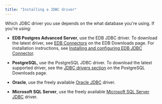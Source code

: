 ```yaml
---
title: "Installing a JDBC driver"
---
```


Which JDBC driver you use depends on the what database you're using. If you're using:

- **EDB Postgres Advanced Server**, use the EDB JDBC driver. To download the latest driver, see [EDB Connectors](https://enterprisedb.com/software-downloads-postgres#edb-connectors) on the EDB Downloads page. For installation instructions, see [Installing and configuring EDB JDBC Connector](/jdbc_connector/latest/04_installing_and_configuring_the_jdbc_connector/).

- **PostgreSQL**, use the PostgreSQL JDBC driver. To download the latest supported driver, see the [JDBC drivers section](https://jdbc.postgresql.org/download/) on the PostgreSQL Downloads page. 

- **Oracle**, use the freely available [Oracle JDBC](https://www.oracle.com/database/technologies/appdev/jdbc-downloads.html) driver.

- **Microsoft SQL Server**, use the freely available [Microsoft SQL Server JDBC](https://learn.microsoft.com/en-us/sql/connect/jdbc/release-notes-for-the-jdbc-driver?view=sql-server-ver16#102) driver.
      


